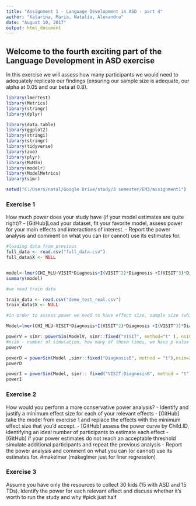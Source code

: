 ```yaml
---
title: "Assignment 1 - Language Development in ASD - part 4"
author: "Katarina, Maria, Natalia, Alexandra"
date: "August 10, 2017"
output: html_document
---
```



## Welcome to the fourth exciting part of the Language Development in ASD exercise

In this exercise we will assess how many participants we would need to adequately replicate our findings (ensuring our sample size is adequate, our alpha at 0.05 and our beta at 0.8).
```r
library(lmerTest)
library(Metrics)
library(stringr)
library(dplyr)

library(data.table)
library(ggplot2)
library(stringi)
library(stringr)
library(tidyverse)
library(zoo)
library(plyr)
library(MuMIn)
library(modelr)
library(ModelMetrics)
library(simr)

setwd("C:/Users/natal/Google Drive/study/3 semester/EM3/assignment1")


```


### Exercise 1

How much power does your study have (if your model estimates are quite right)?
- [GitHub]Load your dataset, fit your favorite model, assess power for your main effects and interactions of interest.
- Report the power analysis and comment on what you can (or cannot) use its estimates for.

```r
#loading data from previous 
full_data <- read.csv("full_data.csv")
full_data$X <- NULL


model<-lmer(CHI_MLU~VISIT*Diagnosis+I(VISIT^2)*Diagnosis +I(VISIT^3)*Diagnosis +(1+VISIT+I(VISIT^2)+I(VISIT^3)|SUBJ), full_data,  REML = F)
summary(model)

#we need train data

train_data <- read.csv("demo_test_real.csv")
train_data$X <- NULL

#in order to assess power we need to have effect size, sample size (which is our data), variability in the sample

Model=lmer(CHI_MLU~VISIT*Diagnosis+I(VISIT^2)*Diagnosis +I(VISIT^3)*Diagnosis +(1|SUBJ), train_data, REML=F)

powerV = simr::powerSim(ModelV, simr::fixed("VISIT", method="t" ), nsim=200)
#nsim - number of simulation, how many of those times, we have p value less than 0.05
powerV

powerD = powerSim(Model ,simr::fixed("DiagnosisB", method = "t"),nsim=200)
powerD

powerI = powerSim(Model, simr:: fixed("VISIT:DiagnosisB", method = "t"),nsim=200)
powerI


```
### Exercise 2

How would you perform a more conservative power analysis?
- Identify and justify a minimum effect size for each of your relevant effects
- [GitHub] take the model from exercise 1 and replace the effects with the minimum effect size that you'd accept.
- [GitHub] assess the power curve by Child.ID, identifying an ideal number of participants to estimate each effect 
- [GitHub] if your power estimates do not reach an acceptable threshold simulate additional participants and repeat the previous analysis
- Report the power analysis and comment on what you can (or cannot) use its estimates for. #makelmer (makeglmer just for liner regression)


### Exercise 3

Assume you have only the resources to collect 30 kids (15 with ASD and 15 TDs). Identify the power for each relevant effect and discuss whether it's worth to run the study and why
#pick just half

